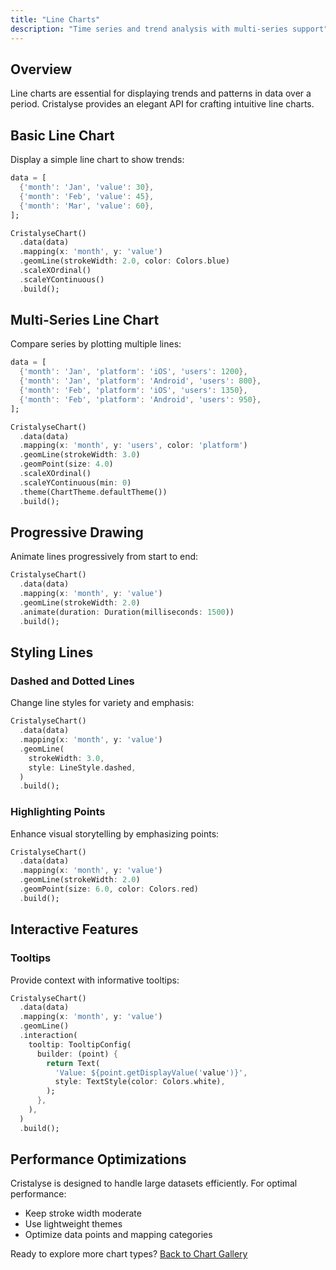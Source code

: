 ```yaml
---
title: "Line Charts"
description: "Time series and trend analysis with multi-series support"
---
```


## Overview

Line charts are essential for displaying trends and patterns in data over a period. Cristalyse provides an elegant API for crafting intuitive line charts.

## Basic Line Chart

Display a simple line chart to show trends:

```dart
data = [
  {'month': 'Jan', 'value': 30},
  {'month': 'Feb', 'value': 45},
  {'month': 'Mar', 'value': 60},
];

CristalyseChart()
  .data(data)
  .mapping(x: 'month', y: 'value')
  .geomLine(strokeWidth: 2.0, color: Colors.blue)
  .scaleXOrdinal()
  .scaleYContinuous()
  .build();
```

## Multi-Series Line Chart

Compare series by plotting multiple lines:

```dart
data = [
  {'month': 'Jan', 'platform': 'iOS', 'users': 1200},
  {'month': 'Jan', 'platform': 'Android', 'users': 800},
  {'month': 'Feb', 'platform': 'iOS', 'users': 1350},
  {'month': 'Feb', 'platform': 'Android', 'users': 950},
];

CristalyseChart()
  .data(data)
  .mapping(x: 'month', y: 'users', color: 'platform')
  .geomLine(strokeWidth: 3.0)
  .geomPoint(size: 4.0)
  .scaleXOrdinal()
  .scaleYContinuous(min: 0)
  .theme(ChartTheme.defaultTheme())
  .build();
```

## Progressive Drawing

Animate lines progressively from start to end:

```dart
CristalyseChart()
  .data(data)
  .mapping(x: 'month', y: 'value')
  .geomLine(strokeWidth: 2.0)
  .animate(duration: Duration(milliseconds: 1500))
  .build();
```

## Styling Lines

### Dashed and Dotted Lines

Change line styles for variety and emphasis:

```dart
CristalyseChart()
  .data(data)
  .mapping(x: 'month', y: 'value')
  .geomLine(
    strokeWidth: 3.0,
    style: LineStyle.dashed,
  )
  .build();
```

### Highlighting Points

Enhance visual storytelling by emphasizing points:

```dart
CristalyseChart()
  .data(data)
  .mapping(x: 'month', y: 'value')
  .geomLine(strokeWidth: 2.0)
  .geomPoint(size: 6.0, color: Colors.red)
  .build();
```

## Interactive Features

### Tooltips

Provide context with informative tooltips:

```dart
CristalyseChart()
  .data(data)
  .mapping(x: 'month', y: 'value')
  .geomLine()
  .interaction(
    tooltip: TooltipConfig(
      builder: (point) {
        return Text(
          'Value: ${point.getDisplayValue('value')}',
          style: TextStyle(color: Colors.white),
        );
      },
    ),
  )
  .build();
```

## Performance Optimizations

Cristalyse is designed to handle large datasets efficiently. For optimal performance:

- Keep stroke width moderate
- Use lightweight themes
- Optimize data points and mapping categories

Ready to explore more chart types? [Back to Chart Gallery](charts/area-charts)
